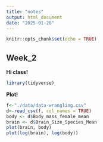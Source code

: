 ```yaml
---
title: "notes"
output: html_document
date: "2025-01-28"
---
```

```r
knitr::opts_chunk$set(echo = TRUE) 
```

## Week_2

**Hi class!**
```r
library(tidyverse)
```

**Plot!**

```r
f<-"./data/data-wrangling.csv"
d<-read_csv(f, col_names = TRUE)
body <- d$Body_mass_female_mean
brain <- d$Brain_Size_Species_Mean
plot(brain, body)
plot(log(brain), log(body))
```
